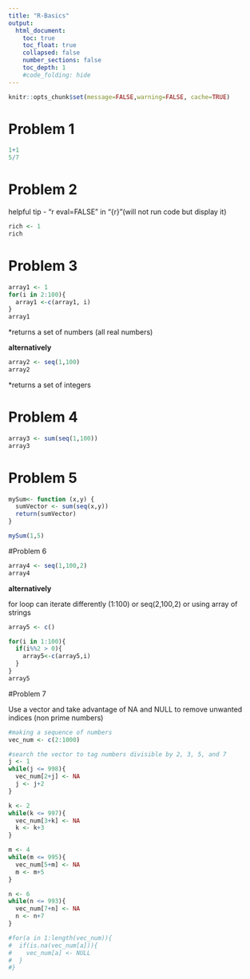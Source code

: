 ```yaml
---
title: "R-Basics"
output:
  html_document:
    toc: true
    toc_float: true
    collapsed: false
    number_sections: false
    toc_depth: 1
    #code_folding: hide
---
```


```r
knitr::opts_chunk$set(message=FALSE,warning=FALSE, cache=TRUE)
```


# Problem 1


```r
1+1
5/7
```

# Problem 2

helpful tip - "r eval=FALSE" in "{r}"(will not run code but display it)

```r
rich <- 1
rich

```

# Problem 3


```r
array1 <- 1
for(i in 2:100){
  array1 <-c(array1, i)
}
array1
```
*returns a set of numbers (all real numbers)

**alternatively**
```r
array2 <- seq(1,100)
array2
```
*returns a set of integers

# Problem 4

```r
array3 <- sum(seq(1,100))
array3
```

# Problem 5 

```r
mySum<- function (x,y) {
  sumVector <- sum(seq(x,y))
  return(sumVector)
}

mySum(1,5)
```

#Problem 6

```r
array4 <- seq(1,100,2)
array4
```

**alternatively**

for loop can iterate differently (1:100) or seq(2,100,2) or using array of strings
```r
array5 <- c()

for(i in 1:100){
  if(i%%2 > 0){
    array5<-c(array5,i)
  }
}
array5

```

#Problem 7

Use a vector and take advantage of NA and NULL to remove unwanted indices (non prime numbers)
```r
#making a sequence of numbers
vec_num <- c(2:1000)

#search the vector to tag numbers divisible by 2, 3, 5, and 7
j <- 1
while(j <= 998){
  vec_num[2+j] <- NA
  j <- j+2
}

k <- 2
while(k <= 997){
  vec_num[3+k] <- NA
  k <- k+3
}

m <- 4
while(m <= 995){
  vec_num[5+m] <- NA
  m <- m+5
}

n <- 6
while(n <= 993){
  vec_num[7+n] <- NA
  n <- n+7
}

#for(a in 1:length(vec_num)){
#  if(is.na(vec_num[a])){
#    vec_num[a] <- NULL
#  }
#}

```
